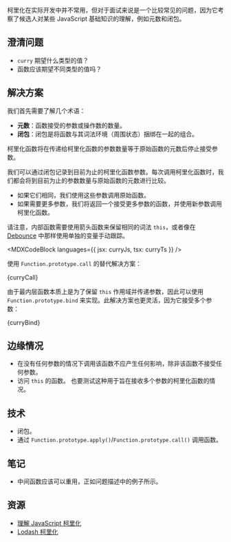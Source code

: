 

柯里化在实际开发中并不常用，但对于面试来说是一个比较常见的问题，因为它考察了候选人对某些 JavaScript 基础知识的理解，例如元数和闭包。

## 澄清问题

* `curry` 期望什么类型的值？
* 函数应该期望不同类型的值吗？

## 解决方案

我们首先需要了解几个术语：

* **元数**：函数接受的参数或操作数的数量。
* **闭包**：闭包是将函数与其词法环境（周围状态）捆绑在一起的组合。

柯里化函数将在传递给柯里化函数的参数数量等于原始函数的元数后停止接受参数。

我们可以通过闭包记录到目前为止的柯里化函数参数。每次调用柯里化函数时，我们都会将到目前为止的参数数量与原始函数的元数进行比较。

* 如果它们相同，我们使用这些参数调用原始函数。
* 如果需要更多参数，我们将返回一个接受更多参数的函数，并使用新参数调用柯里化函数。

请注意，内部函数需要使用箭头函数来保留相同的词法 `this`，或者像在 [Debounce](/questions/javascript/debounce) 中那样使用单独的变量手动跟踪。

<MDXCodeBlock languages={{ jsx: curryJs, tsx: curryTs }} />

使用 `Function.prototype.call` 的替代解决方案：

<MDXCodeBlock>
  {curryCall}
</MDXCodeBlock>

由于最内层函数本质上是为了保留 `this` 作用域并传递参数，因此可以使用 `Function.prototype.bind` 来实现。此解决方案也更灵活，因为它接受多个参数：

<MDXCodeBlock>
  {curryBind}
</MDXCodeBlock>

## 边缘情况

* 在没有任何参数的情况下调用该函数不应产生任何影响，除非该函数不接受任何参数。
* 访问 `this` 的函数。 也要测试这种用于旨在接收多个参数的柯里化函数的情况。

## 技术

* 闭包。
* 通过 `Function.prototype.apply()`/`Function.prototype.call()` 调用函数。

## 笔记

* 中间函数应该可以重用，正如问题描述中的例子所示。

## 资源

* [理解 JavaScript 柯里化](https://blog.logrocket.com/understanding-javascript-currying)
* [Lodash 柯里化](https://lodash.com/docs/4.17.15#curry)
